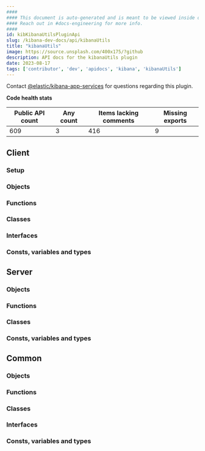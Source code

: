 ```yaml
---
####
#### This document is auto-generated and is meant to be viewed inside our experimental, new docs system.
#### Reach out in #docs-engineering for more info.
####
id: kibKibanaUtilsPluginApi
slug: /kibana-dev-docs/api/kibanaUtils
title: "kibanaUtils"
image: https://source.unsplash.com/400x175/?github
description: API docs for the kibanaUtils plugin
date: 2023-08-17
tags: ['contributor', 'dev', 'apidocs', 'kibana', 'kibanaUtils']
---
```




Contact [@elastic/kibana-app-services](https://github.com/orgs/elastic/teams/kibana-app-services) for questions regarding this plugin.

**Code health stats**

| Public API count  | Any count | Items lacking comments | Missing exports |
|-------------------|-----------|------------------------|-----------------|
| 609 | 3 | 416 | 9 |

## Client

### Setup
<DocDefinitionList data={[kibanaUtilsObj.client.setup]}/>

### Objects
<DocDefinitionList data={kibanaUtilsObj.client.objects}/>

### Functions
<DocDefinitionList data={kibanaUtilsObj.client.functions}/>

### Classes
<DocDefinitionList data={kibanaUtilsObj.client.classes}/>

### Interfaces
<DocDefinitionList data={kibanaUtilsObj.client.interfaces}/>

### Consts, variables and types
<DocDefinitionList data={kibanaUtilsObj.client.misc}/>

## Server

### Objects
<DocDefinitionList data={kibanaUtilsObj.server.objects}/>

### Functions
<DocDefinitionList data={kibanaUtilsObj.server.functions}/>

### Classes
<DocDefinitionList data={kibanaUtilsObj.server.classes}/>

### Consts, variables and types
<DocDefinitionList data={kibanaUtilsObj.server.misc}/>

## Common

### Objects
<DocDefinitionList data={kibanaUtilsObj.common.objects}/>

### Functions
<DocDefinitionList data={kibanaUtilsObj.common.functions}/>

### Classes
<DocDefinitionList data={kibanaUtilsObj.common.classes}/>

### Interfaces
<DocDefinitionList data={kibanaUtilsObj.common.interfaces}/>

### Consts, variables and types
<DocDefinitionList data={kibanaUtilsObj.common.misc}/>

